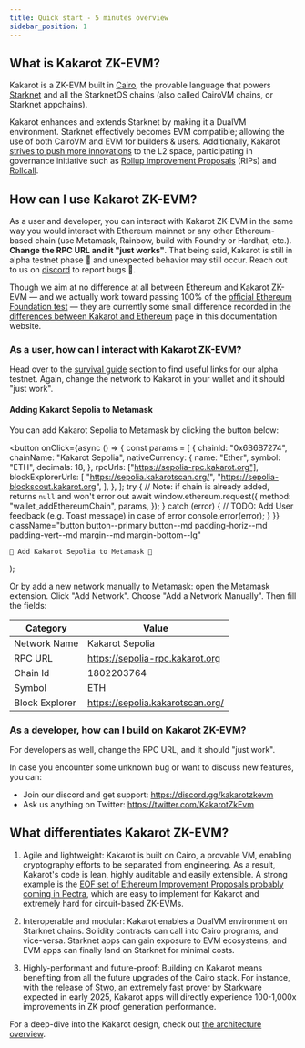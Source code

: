 ```yaml
---
title: Quick start - 5 minutes overview
sidebar_position: 1
---
```


## What is Kakarot ZK-EVM?

Kakarot is a ZK-EVM built in [Cairo](https://www.cairo-lang.org/), the provable
language that powers [Starknet](https://starkware.co/starknet/) and all the
StarknetOS chains (also called CairoVM chains, or Starknet appchains).

Kakarot enhances and extends Starknet by making it a DualVM environment.
Starknet effectively becomes EVM compatible; allowing the use of both CairoVM
and EVM for builders & users. Additionally, Kakarot
[strives to push more innovations](https://ethcc.io/archive/Kakarot-zkEVM-beyond-ethereum-compatibility)
to the L2 space, participating in governance initiative such as
[Rollup Improvement Proposals](https://github.com/ethereum/RIPs) (RIPs) and
[Rollcall](https://github.com/ethereum/pm/issues/1071#issuecomment-2221171582).

## How can I use Kakarot ZK-EVM?

As a user and developer, you can interact with Kakarot ZK-EVM in the same way
you would interact with Ethereum mainnet or any other Ethereum-based chain (use
Metamask, Rainbow, build with Foundry or Hardhat, etc.). **Change the RPC URL
and it "just works"**. That being said, Kakarot is still in alpha testnet phase
🚧 and unexpected behavior may still occur. Reach out to us on
[discord](https://discord.gg/kakarotzkevm) to report bugs 🐛.

Though we aim at no difference at all between Ethereum and Kakarot ZK-EVM — and
we actually work toward passing 100% of the
[official Ethereum Foundation test](https://github.com/ethereum/tests) — they
are currently some small difference recorded in the
[differences between Kakarot and Ethereum](differences) page in this
documentation website.

### As a user, how can I interact with Kakarot ZK-EVM?

Head over to the [survival guide](survival-guide) section to find useful links
for our alpha testnet. Again, change the network to Kakarot in your wallet and
it should "just work".

#### Adding Kakarot Sepolia to Metamask

You can add Kakarot Sepolia to Metamask by clicking the button below:

  <button
    onClick={async () => {
      const params = [
        {
          chainId: "0x6B6B7274",
          chainName: "Kakarot Sepolia",
          nativeCurrency: {
            name: "Ether",
            symbol: "ETH",
            decimals: 18,
          },
          rpcUrls: ["https://sepolia-rpc.kakarot.org"],
          blockExplorerUrls: [
            "https://sepolia.kakarotscan.org/",
            "https://sepolia-blockscout.kakarot.org",
          ],
        },
      ];
      try {
        // Note: if chain is already added, returns `null` and won't error out
        await window.ethereum.request({
          method: "wallet_addEthereumChain",
          params,
        });
      } catch (error) {
        // TODO: Add User feedback (e.g. Toast message) in case of error
        console.error(error);
      }
    }}
    className="button button--primary button--md padding-horiz--md padding-vert--md margin--md margin-bottom--lg"
  >
    🦊 Add Kakarot Sepolia to Metamask 🦊
  </button>
);

<AddKakarotNetwork />

Or by add a new network manually to Metamask: open the Metamask extension. Click
"Add Network". Choose "Add a Network Manually". Then fill the fields:

| Category       | Value                            |
| -------------- | -------------------------------- |
| Network Name   | Kakarot Sepolia                  |
| RPC URL        | https://sepolia-rpc.kakarot.org  |
| Chain Id       | 1802203764                       |
| Symbol         | ETH                              |
| Block Explorer | https://sepolia.kakarotscan.org/ |

### As a developer, how can I build on Kakarot ZK-EVM?

For developers as well, change the RPC URL, and it should "just work".

In case you encounter some unknown bug or want to discuss new features, you can:

- Join our discord and get support: https://discord.gg/kakarotzkevm
- Ask us anything on Twitter: https://twitter.com/KakarotZkEvm

## What differentiates Kakarot ZK-EVM?

1. Agile and lightweight: Kakarot is built on Cairo, a provable VM, enabling
   cryptography efforts to be separated from engineering. As a result, Kakarot's
   code is lean, highly auditable and easily extensible. A strong example is the
   [EOF set of Ethereum Improvement Proposals probably coming in Pectra](https://x.com/_weidai/status/1816019532890444216),
   which are easy to implement for Kakarot and extremely hard for circuit-based
   ZK-EVMs.

2. Interoperable and modular: Kakarot enables a DualVM environment on Starknet
   chains. Solidity contracts can call into Cairo programs, and vice-versa.
   Starknet apps can gain exposure to EVM ecosystems, and EVM apps can finally
   land on Starknet for minimal costs.

3. Highly-performant and future-proof: Building on Kakarot means benefiting from
   all the future upgrades of the Cairo stack. For instance, with the release of
   [Stwo](https://github.com/starkware-libs/stwo), an extremely fast prover by
   Starkware expected in early 2025, Kakarot apps will directly experience
   100-1,000x improvements in ZK proof generation performance.

For a deep-dive into the Kakarot design, check out
[the architecture overview](architecture/understanding-zkevm).
